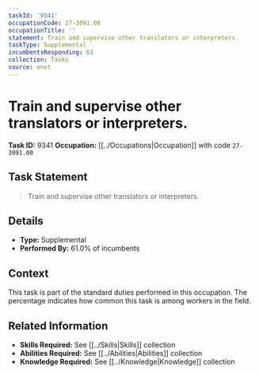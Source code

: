 ```yaml
---
taskId: '9341'
occupationCode: 27-3091.00
occupationTitle: ''
statement: Train and supervise other translators or interpreters.
taskType: Supplemental
incumbentsResponding: 61
collection: Tasks
source: onet
---
```

# Train and supervise other translators or interpreters.

**Task ID:** 9341
**Occupation:** [[../Occupations|Occupation]] with code `27-3091.00`

## Task Statement

> Train and supervise other translators or interpreters.

## Details

- **Type:** Supplemental
- **Performed By:** 61.0% of incumbents

## Context

This task is part of the standard duties performed in this occupation. The percentage indicates how common this task is among workers in the field.

## Related Information

- **Skills Required:** See [[../Skills|Skills]] collection
- **Abilities Required:** See [[../Abilities|Abilities]] collection
- **Knowledge Required:** See [[../Knowledge|Knowledge]] collection
